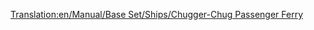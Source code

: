 [[Translation:en/Manual/Base Set/Ships/Chugger-Chug Passenger Ferry]]

{{nl/Schepen|Naam=Chugger-Chug veerboot
|Afbeelding=[[File:en/Toylandpassengership.png|Chugger-Chug veerboot]]
|Kosten=£18,279 ($36,558)
|Snelheid=32 km/h (20 mph)
|Onderhoudskosten=£1,476 ($2,952)
|Ontworpen=1946 	
|Levensduur=30
|Capaciteit=100 Passagiers
|Omschrijving=De Chugger-Chug veerboot is de eerst aanwezige passagiersveerboot in speelgoedland. Het is gemaakt voor trage passagierstransport over lange afstanden.
|Real-life=Fictief
}}